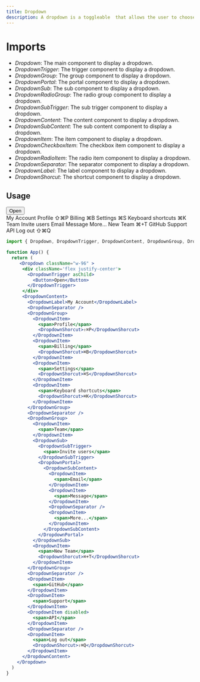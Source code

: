 ```yaml
---
title: Dropdown
description: A dropdown is a toggleable  that allows the user to choose one value from a predefined list.
---
```


# Imports

- *Dropdown*: The main component to display a dropdown.
- *DropdownTrigger*: The trigger component to display a dropdown.
- *DropdownGroup*: The group component to display a dropdown.
- *DropdownPortal*: The portal component to display a dropdown.
- *DropdownSub*: The sub component to display a dropdown.
- *DropdownRadioGroup*: The radio group component to display a dropdown.
- *DropdownSubTrigger*: The sub trigger component to display a dropdown.
- *DropdownContent*: The content component to display a dropdown.
- *DropdownSubContent*: The sub content component to display a dropdown.
- *DropdownItem*: The item component to display a dropdown.
- *DropdownCheckboxItem*: The checkbox item component to display a dropdown.
- *DropdownRadioItem*: The radio item component to display a dropdown.
- *DropdownSeparator*: The separator component to display a dropdown.
- *DropdownLabel*: The label component to display a dropdown.
- *DropdownShorcut*: The shortcut component to display a dropdown.

## Usage

<Dropdown className="w-96" >
  <div className='flex justify-center'>
    <DropdownTrigger asChild>
      <Button>Open</Button>
    </DropdownTrigger>
  </div>
  <DropdownContent>
    <DropdownLabel>My Account</DropdownLabel>
    <DropdownSeparator />
    <DropdownGroup>
      <DropdownItem>
        <span>Profile</span>
        <DropdownShorcut>⇧⌘P</DropdownShorcut>
      </DropdownItem>
      <DropdownItem>
        <span>Billing</span>
        <DropdownShorcut>⌘B</DropdownShorcut>
      </DropdownItem>
      <DropdownItem>
        <span>Settings</span>
        <DropdownShorcut>⌘S</DropdownShorcut>
      </DropdownItem>
      <DropdownItem>
        <span>Keyboard shortcuts</span>
        <DropdownShorcut>⌘K</DropdownShorcut>
      </DropdownItem>
    </DropdownGroup>
    <DropdownSeparator />
    <DropdownGroup>
      <DropdownItem>
        <span>Team</span>
      </DropdownItem>
      <DropdownSub>
        <DropdownSubTrigger>
          <span>Invite users</span>
        </DropdownSubTrigger>
        <DropdownPortal>
          <DropdownSubContent>
            <DropdownItem>
              <span>Email</span>
            </DropdownItem>
            <DropdownItem>
              <span>Message</span>
            </DropdownItem>
            <DropdownSeparator />
            <DropdownItem>
              <span>More...</span>
            </DropdownItem>
          </DropdownSubContent>
        </DropdownPortal>
      </DropdownSub>
      <DropdownItem>
        <span>New Team</span>
        <DropdownShorcut>⌘+T</DropdownShorcut>
      </DropdownItem>
    </DropdownGroup>
    <DropdownSeparator />
    <DropdownItem>
      <span>GitHub</span>
    </DropdownItem>
    <DropdownItem>
      <span>Support</span>
    </DropdownItem>
    <DropdownItem disabled>
      <span>API</span>
    </DropdownItem>
    <DropdownSeparator />
    <DropdownItem>
      <span>Log out</span>
      <DropdownShorcut>⇧⌘Q</DropdownShorcut>
    </DropdownItem>
  </DropdownContent>
</Dropdown>

```jsx
import { Dropdown, DropdownTrigger, DropdownContent, DropdownGroup, DropdownItem, DropdownSeparator, DropdownLabel, DropdownShorcut, DropdownSub, DropdownSubTrigger, DropdownSubContent, DropdownPortal } from "@openlite/ui";

function App() {
  return (
     <Dropdown className="w-96" >
      <div className='flex justify-center'>
        <DropdownTrigger asChild>
          <Button>Open</Button>
        </DropdownTrigger>
      </div>
      <DropdownContent>
        <DropdownLabel>My Account</DropdownLabel>
        <DropdownSeparator />
        <DropdownGroup>
          <DropdownItem>
            <span>Profile</span>
            <DropdownShorcut>⇧⌘P</DropdownShorcut>
          </DropdownItem>
          <DropdownItem>
            <span>Billing</span>
            <DropdownShorcut>⌘B</DropdownShorcut>
          </DropdownItem>
          <DropdownItem>
            <span>Settings</span>
            <DropdownShorcut>⌘S</DropdownShorcut>
          </DropdownItem>
          <DropdownItem>
            <span>Keyboard shortcuts</span>
            <DropdownShorcut>⌘K</DropdownShorcut>
          </DropdownItem>
        </DropdownGroup>
        <DropdownSeparator />
        <DropdownGroup>
          <DropdownItem>
            <span>Team</span>
          </DropdownItem>
          <DropdownSub>
            <DropdownSubTrigger>
              <span>Invite users</span>
            </DropdownSubTrigger>
            <DropdownPortal>
              <DropdownSubContent>
                <DropdownItem>
                  <span>Email</span>
                </DropdownItem>
                <DropdownItem>
                  <span>Message</span>
                </DropdownItem>
                <DropdownSeparator />
                <DropdownItem>
                  <span>More...</span>
                </DropdownItem>
              </DropdownSubContent>
            </DropdownPortal>
          </DropdownSub>
          <DropdownItem>
            <span>New Team</span>
            <DropdownShorcut>⌘+T</DropdownShorcut>
          </DropdownItem>
        </DropdownGroup>
        <DropdownSeparator />
        <DropdownItem>
          <span>GitHub</span>
        </DropdownItem>
        <DropdownItem>
          <span>Support</span>
        </DropdownItem>
        <DropdownItem disabled>
          <span>API</span>
        </DropdownItem>
        <DropdownSeparator />
        <DropdownItem>
          <span>Log out</span>
          <DropdownShorcut>⇧⌘Q</DropdownShorcut>
        </DropdownItem>
      </DropdownContent>
    </Dropdown>
  )
}

```
